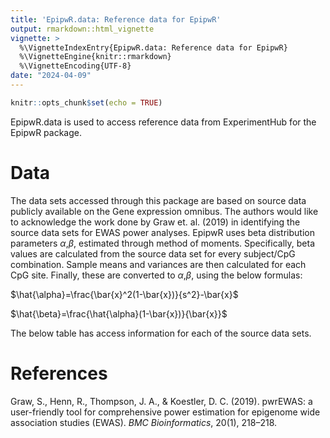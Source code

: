 ```yaml
---
title: 'EpipwR.data: Reference data for EpipwR'
output: rmarkdown::html_vignette
vignette: >
  %\VignetteIndexEntry{EpipwR.data: Reference data for EpipwR}
  %\VignetteEngine{knitr::rmarkdown}
  %\VignetteEncoding{UTF-8}
date: "2024-04-09"
---
```


```r
knitr::opts_chunk$set(echo = TRUE)
```

EpipwR.data is used to access reference data from ExperimentHub for the EpipwR package.

# Data

The data sets accessed through this package are based on source data publicly available on the Gene expression omnibus. The authors would like to acknowledge the work done by Graw et. al. (2019) in identifying the source data sets for EWAS power analyses. EpipwR uses beta distribution parameters $\alpha$,$\beta$, estimated through method of moments. Specifically, beta values are calculated from the source data set for every subject/CpG combination. Sample means and variances are then calculated for each CpG site. Finally, these are converted to $\alpha$,$\beta$, using the below formulas:

$\hat{\alpha}=\frac{\bar{x}^2(1-\bar{x})}{s^2}-\bar{x}$

$\hat{\beta}=\frac{\hat{\alpha}(1-\bar{x})}{\bar{x}}$

The below table has access information for each of the source data sets.

```{=tex}
\begin{table}[h]
\begin{tabular}{lll}
\hline
Tissue Type              & Accession Number & Reference                                 \\\hline\hline
Saliva                   & GSE92767         & (Hong et al., 2017)                       \\
Lymphoma                 & GSE42372         & (Matsunaga et al., 2014)                  \\
Placenta                 & GSE62733         & (Kawai et al., 2015)                      \\
Liver                    & GSE61258         & (Horvath et al., 2014)                    \\
Colon                    & GSE77718         & (McInnes et al., 2017)                    \\
Blood (Adults)           & GSE42861         & (Kular et al., 2018; Y. Liu et al., 2013) \\
Blood (Children)         & GSE83334         & (Urdinguio et al., 2016)                  \\
Blood (Newborns)         & GSE82273         & (Markunas et al., 2016)                   \\
Cord-blood (whole blood) & GSE69176         &                                           \\
Cord-blood (PBMC)        & GSE110128        & (Langie et al., 2018)                     \\
Adult (PBMC)             & GSE67170         & (Y. H. Zhang et al., 2018)                \\
Sperm                    & GSE114753        & (Jenkins et al., 2017)                    \\ \hline
\end{tabular}
\end{table}
```
# References

Graw, S., Henn, R., Thompson, J. A., & Koestler, D. C. (2019). pwrEWAS: a user-friendly tool for comprehensive power estimation for epigenome wide association studies (EWAS). *BMC Bioinformatics*, 20(1), 218--218.
